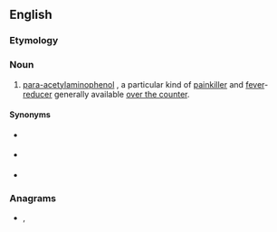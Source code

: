 {{also|ap-ap}}
==English==
{{wikipedia|paracetamol}}

===Etymology===
{{abbreviation of|lang=en|N-acetyl-p-aminophenol|N''-'''a'''cetyl-'''p'''ara-'''a'''mino'''p'''henol''}}

===Noun===
{{en-noun|-}}

# {{lb|en|pharmaceutical drug}} [[para-acetylaminophenol]] {{gloss| [[acetaminophen]] / [[paracetamol]] / [[tylenol]] }}, a particular kind of [[painkiller]] and [[fever]]-[[reducer]] generally available [[over the counter]].

====Synonyms====
* {{l|en|acetaminophen}} {{qualifier|US|Canada}}
* {{l|en|paracetamol}} {{qualifier|UK}}
* {{l|en|Tylenol}}

===Anagrams===
* {{l|en|papa}}, {{l|en|PAPA}}